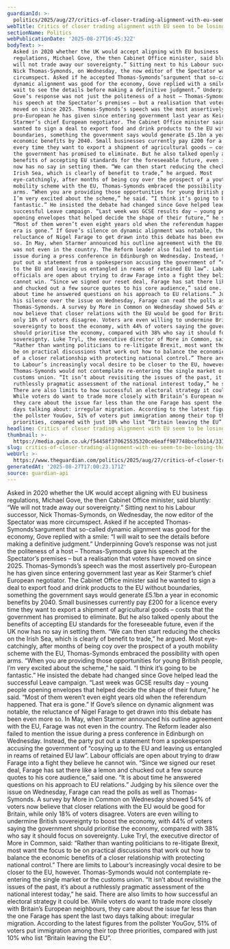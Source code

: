 ```yaml
---
guardianId: >-
  politics/2025/aug/27/critics-of-closer-trading-alignment-with-eu-seem-to-be-losing-their-voice
webTitle: Critics of closer trading alignment with EU seem to be losing their voice
sectionName: Politics
webPublicationDate: '2025-08-27T16:45:32Z'
bodyText: >-
  Asked in 2020 whether the UK would accept aligning with EU business
  regulations, Michael Gove, the then Cabinet Office minister, said bluntly: “We
  will not trade away our sovereignty.” Sitting next to his Labour successor,
  Nick Thomas-Symonds, on Wednesday, the now editor of the Spectator was more
  circumspect. Asked if he accepted Thomas-Symonds’sargument that so-called
  dynamic alignment was good for the economy, Gove replied with a smile: “I will
  wait to see the details before making a definitive judgment.” Underpinning
  Gove’s response was not just the politeness of a host – Thomas-Symonds gave
  his speech at the Spectator’s premises – but a realisation that voters have
  moved on since 2025. Thomas-Symonds’s speech was the most assertively
  pro-European he has given since entering government last year as Keir
  Starmer’s chief European negotiator. The Cabinet Office minister said he
  wanted to sign a deal to export food and drink products to the EU without
  boundaries, something the government says would generate £5.1bn a year in
  economic benefits by 2040. Small businesses currently pay £200 for a licence
  every time they want to export a shipment of agricultural goods – costs that
  the government has promised to eliminate. But he also talked openly about the
  benefits of accepting EU standards for the foreseeable future, even if the UK
  now has no say in setting them. “We can then start reducing the checks on the
  Irish Sea, which is clearly of benefit to trade,” he argued. Most
  eye-catchingly, after months of being coy over the prospect of a youth
  mobility scheme with the EU, Thomas-Symonds embraced the possibility with open
  arms. “When you are providing those opportunities for young British people,
  I’m very excited about the scheme,” he said. “I think it’s going to be
  fantastic.” He insisted the debate had changed since Gove helped lead the
  successful Leave campaign. “Last week was GCSE results day – young people
  opening envelopes that helped decide the shape of their future,” he said.
  “Most of them weren’t even eight years old when the referendum happened. That
  era is gone.” If Gove’s silence on dynamic alignment was notable, the
  reluctance of Nigel Farage to get drawn into this debate has been even more
  so. In May, when Starmer announced his outline agreement with the EU, Farage
  was not even in the country. The Reform leader also failed to mention the
  issue during a press conference in Edinburgh on Wednesday. Instead, the party
  put out a statement from a spokesperson accusing the government of “cosying up
  to the EU and leaving us entangled in reams of retained EU law”. Labour
  officials are open about trying to draw Farage into a fight they believe he
  cannot win. “Since we signed our reset deal, Farage has sat there like a lemon
  and chucked out a few source quotes to his core audience,” said one. “It is
  about time he answered questions on his approach to EU relations.” Judging by
  his silence over the issue on Wednesday, Farage can read the polls as well as
  Thomas-Symonds. A survey by More in Common on Wednesday showed 54% of voters
  now believe that closer relations with the EU would be good for Britain, while
  only 18% of voters disagree. Voters are even willing to undermine British
  sovereignty to boost the economy, with 44% of voters saying the government
  should prioritise the economy, compared with 38% who say it should focus on
  sovereignty. Luke Tryl, the executive director of More in Common, said:
  “Rather than wanting politicians to re-litigate Brexit, most want the focus to
  be on practical discussions that work out how to balance the economic benefits
  of a closer relationship with protecting national control.” There are limits
  to Labour’s increasingly vocal desire to be closer to the EU, however.
  Thomas-Symonds would not contemplate re-entering the single market or the
  customs union. “It isn’t about revisiting the issues of the past, it’s about a
  ruthlessly pragmatic assessment of the national interest today,” he said.
  There are also limits to how successful an electoral strategy it could be.
  While voters do want to trade more closely with Britain’s European neighbours,
  they care about the issue far less than the one Farage has spent the last two
  days talking about: irregular migration. According to the latest figures from
  the pollster YouGov, 51% of voters put immigration among their top three
  priorities, compared with just 10% who list “Britain leaving the EU”.
headline: Critics of closer trading alignment with EU seem to be losing their voice
thumbnail: >-
  https://media.guim.co.uk/f54458f370625535320ce6eaff987748bcefbb14/331_20_2406_1925/500.jpg
slug: critics-of-closer-trading-alignment-with-eu-seem-to-be-losing-their-voice
webUrl: >-
  https://www.theguardian.com/politics/2025/aug/27/critics-of-closer-trading-alignment-with-eu-seem-to-be-losing-their-voice
generatedAt: '2025-08-27T17:00:23.171Z'
source: guardian-api
---
```

Asked in 2020 whether the UK would accept aligning with EU business regulations, Michael Gove, the then Cabinet Office minister, said bluntly: “We will not trade away our sovereignty.” Sitting next to his Labour successor, Nick Thomas-Symonds, on Wednesday, the now editor of the Spectator was more circumspect. Asked if he accepted Thomas-Symonds’sargument that so-called dynamic alignment was good for the economy, Gove replied with a smile: “I will wait to see the details before making a definitive judgment.” Underpinning Gove’s response was not just the politeness of a host – Thomas-Symonds gave his speech at the Spectator’s premises – but a realisation that voters have moved on since 2025. Thomas-Symonds’s speech was the most assertively pro-European he has given since entering government last year as Keir Starmer’s chief European negotiator. The Cabinet Office minister said he wanted to sign a deal to export food and drink products to the EU without boundaries, something the government says would generate £5.1bn a year in economic benefits by 2040. Small businesses currently pay £200 for a licence every time they want to export a shipment of agricultural goods – costs that the government has promised to eliminate. But he also talked openly about the benefits of accepting EU standards for the foreseeable future, even if the UK now has no say in setting them. “We can then start reducing the checks on the Irish Sea, which is clearly of benefit to trade,” he argued. Most eye-catchingly, after months of being coy over the prospect of a youth mobility scheme with the EU, Thomas-Symonds embraced the possibility with open arms. “When you are providing those opportunities for young British people, I’m very excited about the scheme,” he said. “I think it’s going to be fantastic.” He insisted the debate had changed since Gove helped lead the successful Leave campaign. “Last week was GCSE results day – young people opening envelopes that helped decide the shape of their future,” he said. “Most of them weren’t even eight years old when the referendum happened. That era is gone.” If Gove’s silence on dynamic alignment was notable, the reluctance of Nigel Farage to get drawn into this debate has been even more so. In May, when Starmer announced his outline agreement with the EU, Farage was not even in the country. The Reform leader also failed to mention the issue during a press conference in Edinburgh on Wednesday. Instead, the party put out a statement from a spokesperson accusing the government of “cosying up to the EU and leaving us entangled in reams of retained EU law”. Labour officials are open about trying to draw Farage into a fight they believe he cannot win. “Since we signed our reset deal, Farage has sat there like a lemon and chucked out a few source quotes to his core audience,” said one. “It is about time he answered questions on his approach to EU relations.” Judging by his silence over the issue on Wednesday, Farage can read the polls as well as Thomas-Symonds. A survey by More in Common on Wednesday showed 54% of voters now believe that closer relations with the EU would be good for Britain, while only 18% of voters disagree. Voters are even willing to undermine British sovereignty to boost the economy, with 44% of voters saying the government should prioritise the economy, compared with 38% who say it should focus on sovereignty. Luke Tryl, the executive director of More in Common, said: “Rather than wanting politicians to re-litigate Brexit, most want the focus to be on practical discussions that work out how to balance the economic benefits of a closer relationship with protecting national control.” There are limits to Labour’s increasingly vocal desire to be closer to the EU, however. Thomas-Symonds would not contemplate re-entering the single market or the customs union. “It isn’t about revisiting the issues of the past, it’s about a ruthlessly pragmatic assessment of the national interest today,” he said. There are also limits to how successful an electoral strategy it could be. While voters do want to trade more closely with Britain’s European neighbours, they care about the issue far less than the one Farage has spent the last two days talking about: irregular migration. According to the latest figures from the pollster YouGov, 51% of voters put immigration among their top three priorities, compared with just 10% who list “Britain leaving the EU”.
